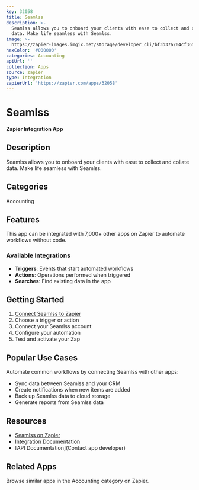 ```yaml
---
key: 32058
title: Seamlss
description: >-
  Seamlss allows you to onboard your clients with ease to collect and collate
  data. Make life seamless with Seamlss.
image: >-
  https://zapier-images.imgix.net/storage/developer_cli/bf3b37a204cf36f681400b6e6054d180_2.png?auto=format%2Ccompress&ixlib=python-3.0.0&q=50
hexColor: '#000000'
categories: Accounting
apiUrl: ''
collection: Apps
source: zapier
type: Integration
zapierUrl: 'https://zapier.com/apps/32058'
---
```

# Seamlss

**Zapier Integration App**

## Description

Seamlss allows you to onboard your clients with ease to collect and collate data. Make life seamless with Seamlss.

## Categories

Accounting

## Features

This app can be integrated with 7,000+ other apps on Zapier to automate workflows without code.

### Available Integrations

- **Triggers**: Events that start automated workflows
- **Actions**: Operations performed when triggered
- **Searches**: Find existing data in the app

## Getting Started

1. [Connect Seamlss to Zapier](https://zapier.com/apps/32058)
2. Choose a trigger or action
3. Connect your Seamlss account
4. Configure your automation
5. Test and activate your Zap

## Popular Use Cases

Automate common workflows by connecting Seamlss with other apps:

- Sync data between Seamlss and your CRM
- Create notifications when new items are added
- Back up Seamlss data to cloud storage
- Generate reports from Seamlss data

## Resources

- [Seamlss on Zapier](https://zapier.com/apps/32058)
- [Integration Documentation](https://zapier.com/apps/32058/integrations)
- [API Documentation](Contact app developer)

## Related Apps

Browse similar apps in the Accounting category on Zapier.
